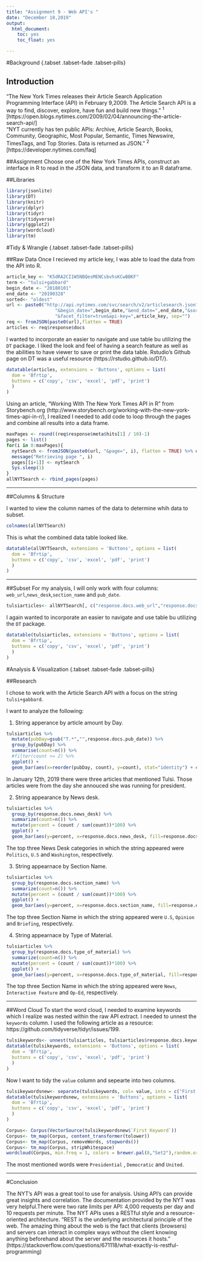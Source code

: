 ---
title: "Assignment 9 - Web API's "
date: "December 10,2019"
output:
  html_document:
    toc: yes
    toc_float: yes

---

#Background {.tabset .tabset-fade .tabset-pills}

## Introduction
"The New York Times releases their Article Search Application Programming Interface (API) in February 9,2009. The Article Search API is a way to find, discover, explore, have fun and build new things." ^1^ [https://open.blogs.nytimes.com/2009/02/04/announcing-the-article-search-api/] <br/> "NYT currently has ten public APIs: Archive, Article Search, Books, Community, Geographic, Most Popular, Semantic, Times Newswire, TimesTags, and Top Stories. Data is returned as JSON." ^2^ [https://developer.nytimes.com/faq]

##Assignment 
Choose one of the New York Times APIs, construct an interface in R to read in the JSON data, and transform it to an R dataframe.

##Libraries
```{r warning=FALSE,comment=FALSE, message=FALSE}
library(jsonlite)
library(DT)
library(knitr)
library(dplyr)
library(tidyr)
library(tidyverse)
library(ggplot2)
library(wordcloud)
library(tm)
```

#Tidy & Wrangle {.tabset .tabset-fade .tabset-pills}

##Raw Data
Once I recieved my article key, I was able to load the data from the API into R.
```{r}
article_key <- "K5dRA2CI1W5NBQesMENCsbvhsKCwBBKF"
term <- "tulsi+gabbard"
begin_date <- "20180101"
end_date <- "20190328"
sorted<- "oldest"
url <- paste0("http://api.nytimes.com/svc/search/v2/articlesearch.json?q=",term,
                  "&begin_date=",begin_date,"&end_date=",end_date,"&sort=",sorted,
                  "&facet_filter=true&api-key=",article_key, sep="")
req <- fromJSON(paste0(url),flatten = TRUE)
articles <- req$response$docs
```

I wanted to incorporate an easier to navigate and use table bu utilizing the `DT` package. I liked the look and feel of having a search feature as well as the abilities to have viewer to save or print the data table. Rstudio's Github page on DT was a useful resource (https://rstudio.github.io/DT/).
```{r}
datatable(articles, extensions = 'Buttons', options = list(
  dom = 'Bfrtip',
  buttons = c('copy', 'csv', 'excel', 'pdf', 'print')
  )
)
```

Using an article, "Working With The New York Times API in R" from Storybench.org (http://www.storybench.org/working-with-the-new-york-times-api-in-r/), I realized I needed to add code to loop through the pages and combine all results into a data frame.
```{r}
maxPages <- round((req$response$meta$hits[1] / 10)-1) 
pages <- list()
for(i in 0:maxPages){
  nytSearch <- fromJSON(paste0(url, "&page=", i), flatten = TRUE) %>% data.frame() 
  message("Retrieving page ", i)
  pages[[i+1]] <- nytSearch 
  Sys.sleep(1) 
}
allNYTSearch <- rbind_pages(pages)
```

---

##Columns & Structure

I wanted to view the column names of the data to determine whih data to subset.
```{r}
colnames(allNYTSearch)
```

This is what the combined data table looked like.
```{r}
datatable(allNYTSearch, extensions = 'Buttons', options = list(
  dom = 'Bfrtip',
  buttons = c('copy', 'csv', 'excel', 'pdf', 'print')
  )
)
```

---

##Subset
For my analysis, I will only work with four columns: `web_url`,`news_desk`,`section_name` and `pub_date`.
```{r}
tulsiarticles<- allNYTSearch[, c("response.docs.web_url","response.docs.type_of_material","response.docs.news_desk","response.docs.section_name","response.docs.pub_date","response.docs.keywords")]
```

I again wanted to incorporate an easier to navigate and use table bu utilizing the `DT` package. 
```{r}
datatable(tulsiarticles, extensions = 'Buttons', options = list(
  dom = 'Bfrtip',
  buttons = c('copy', 'csv', 'excel', 'pdf', 'print')
  )
)
```

#Analysis & Visualization {.tabset .tabset-fade .tabset-pills}

##Research

I chose to work with the Article Search API with a focus on the string `tulsi+gabbard`. <br/> 

I want to analyze the following:

1. String apperance by article amount by Day.<br/>

```{r}
tulsiarticles %>%
  mutate(pubDay=gsub("T.*","",response.docs.pub_date)) %>%
  group_by(pubDay) %>%
  summarise(count=n()) %>%
  #filter(count >= 2) %>%
  ggplot() +
  geom_bar(aes(x=reorder(pubDay, count), y=count), stat="identity") + coord_flip()+xlab("Day")+ylab("Count")+ggtitle("Count of Keyword Mention in Articles by Day")
```

In January 12th, 2019 there were three articles that mentioned Tulsi. Those articles were from the day she annouced she was running for president.


2. String appearance by News desk.<br/>

```{r}
tulsiarticles %>% 
  group_by(response.docs.news_desk) %>%
  summarize(count=n()) %>%
  mutate(percent = (count / sum(count))*100) %>%
  ggplot() +
  geom_bar(aes(y=percent, x=response.docs.news_desk, fill=response.docs.news_desk), stat = "identity") + coord_flip()+xlab("News Desk")+ylab("Percent")+ggtitle("Percent of Keyword Mention by News Desk")
```

The top three News Desk categories in which the string appeared were `Politics`, `U.S` and `Washington`, respectively.

3. String appearnace by Section Name.<br/>
```{r}
tulsiarticles %>% 
  group_by(response.docs.section_name) %>%
  summarize(count=n()) %>%
  mutate(percent = (count / sum(count))*100) %>%
  ggplot() +
  geom_bar(aes(y=percent, x=response.docs.section_name, fill=response.docs.section_name), stat = "identity") + coord_flip()+xlab("Section Name")+ylab("Percent")+ggtitle("Percent of Keyword Mention by Section Name")
```

The top three Section Name in which the string appeared were `U.S`, `Opinion` and `Briefing`, respectively.

4. String appearnace by Type of Material.<br/>

```{r}
tulsiarticles %>% 
  group_by(response.docs.type_of_material) %>%
  summarize(count=n()) %>%
  mutate(percent = (count / sum(count))*100) %>%
  ggplot() +
  geom_bar(aes(y=percent, x=response.docs.type_of_material, fill=response.docs.type_of_material), stat = "identity") + coord_flip()+xlab("Type of Material")+ylab("Percent")+ggtitle("Percent of Keyword Mention by Type of Material")
```

The top three Section Name in which the string appeared were `News`, `Interactive Feature` and `Op-Ed`, respectively.

---

##Word Cloud
To start the word cloud, I needed to examine keywords which I realize was nested within the raw API extract. I needed to unnest the `keywords` column. I used the following article as a resource: https://github.com/tidyverse/tidyr/issues/199.
```{r}
tulsikeywords<- unnest(tulsiarticles, tulsiarticles$response.docs.keywords)
datatable(tulsikeywords, extensions = 'Buttons', options = list(
  dom = 'Bfrtip',
  buttons = c('copy', 'csv', 'excel', 'pdf', 'print')
  )
)
```

Now I want to tidy the `value` column and sepearte into two columns.

```{r error=FALSE,comment=FALSE}
tulsikeywordsnew<- separate(tulsikeywords, col= value, into = c("First Keyword","Second Keyword"))
datatable(tulsikeywordsnew, extensions = 'Buttons', options = list(
  dom = 'Bfrtip',
  buttons = c('copy', 'csv', 'excel', 'pdf', 'print')
  )
)
```


```{r warning=FALSE}
Corpus<- Corpus(VectorSource(tulsikeywordsnew$`First Keyword`))
Corpus<- tm_map(Corpus, content_transformer(tolower))
Corpus<- tm_map(Corpus, removeWords, stopwords())
Corpus<- tm_map(Corpus, stripWhitespace)
wordcloud(Corpus, min.freq = 1, colors = brewer.pal(8,"Set2"),random.order = FALSE, rot.per = .1)
```

The most mentioned words were `Presidential` , `Democratic` and `United`.

---

#Conclusion

The NYT's API was a great tool to use for analysis. Using API's can provide great insights and correlation. The documentation provided by the NYT was very helpful.There were two rate limits per API: 4,000 requests per day and 10 requests per minute. The NYT APIs uses a RESTful style and a resource-oriented architecture. "REST is the underlying architectural principle of the web. The amazing thing about the web is the fact that clients (browsers) and servers can interact in complex ways without the client knowing anything beforehand about the server and the resources it hosts." (https://stackoverflow.com/questions/671118/what-exactly-is-restful-programming)

